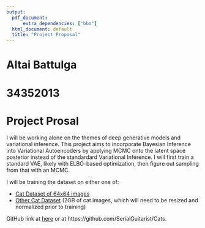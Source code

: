 ```yaml
---
output:
  pdf_document: 
      extra_dependencies: ["bbm"] 
  html_document: default
  title: "Project Proposal"
---
```


# Altai Battulga
# 34352013
# Project Prosal

I will be working alone on the themes of deep generative models and variational inference. This project aims to incorporate Bayesian Inference into Variational Autoencoders by applying MCMC onto the latent space posterior instead of the standardard Variational Inference. I will first train a standard VAE, likely with ELBO-based optimization, then figure out sampling from that with an MCMC.

I will be training the dataset on either one of: 

- [Cat Dataset of 64x64 images](https://www.kaggle.com/datasets/borhanitrash/cat-dataset)
- [Other Cat Dataset](https://www.kaggle.com/datasets/crawford/cat-dataset) (2GB of cat images, which will need to be resized and normalized prior to training)

GitHub link at [here](https://github.com/SerialGuitarist/Cats) or at https://github.com/SerialGuitarist/Cats.